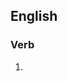 ==English==

===Verb===
{{head|en|present participle}}

# {{present participle of|gnarl|lang=en|nocat=1}}